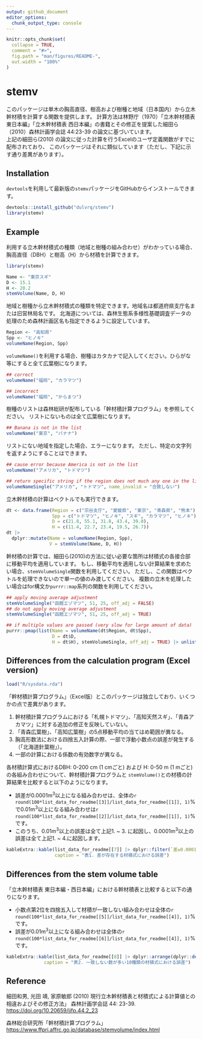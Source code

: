 ```yaml
---
output: github_document
editor_options: 
  chunk_output_type: console
---
```


<!-- README.md is generated from README.Rmd. Please edit that file -->

```r
knitr::opts_chunk$set(
  collapse = TRUE,
  comment = "#>",
  fig.path = "man/figures/README-",
  out.width = "100%"
)
```

# stemv

<!-- badges: start -->
<!-- badges: end -->

このパッケージは単木の胸高直径、樹高および樹種と地域（日本国内）から立木幹材積を計算する関数を提供します。
計算方法は林野庁（1970）「立木幹材積表 東日本編」「立木幹材積表 西日本編」の書籍とその修正を提案した細田ら（2010）森林計画学会誌 44:23-39 の論文に基づいています。  
上記の細田ら(2010) の論文に従った計算を行うExcelのユーザ定義関数がすでに配布されており、
このパッケージはそれに類似しています（ただし、下記に示す通り差異があります）。


## Installation

`devtools`を利用して最新版の`stemv`パッケージをGitHubからインストールできます。

```r
devtools::install_github("dulvrq/stemv")
library(stemv)
```

## Example

利用する立木幹材積式の種類（地域と樹種の組み合わせ）がわかっている場合、胸高直径（DBH）と樹高（H）から材積を計算できます。

```r
library(stemv)

Name <- "東京スギ"
D <- 15.1
H <- 20.2
stemVolume(Name, D, H)
```

地域と樹種から立木幹材積式の種類を特定できます。地域名は都道府県支庁名または旧営林局名です。
北海道については、森林生態系多様性基礎調査データの処理のため森林計画区名も指定できるように設定しています。

```r
Region <- "高知県"
Spp <- "ヒノキ"
volumeName(Region, Spp)
```

`volumeName()`を利用する場合、樹種はカタカナで記入してください。ひらがな等にすると全て広葉樹になります。

```r
## correct
volumeName("福岡", "カラマツ")

## incorrect
volumeName("福岡", "からまつ")
```

樹種のリストは森林総研が配布している「幹材積計算プログラム」を参照してください。
リストにないものは全て広葉樹になります。

```r
## Banana is not in the list
volumeName("東京", "バナナ")
```

リストにない地域を指定した場合、エラーになります。
ただし、特定の文字列を返すようにすることはできます。

```r
## cause error because America is not in the list
volumeName("アメリカ", "トドマツ")
```
```r
## return specific string if the region does not much any one in the list
volumeNameSingle("アメリカ", "トドマツ", name_invalid = "合致しない")
```

立木幹材積の計算はベクトルでも実行できます。

```r
dt <- data.frame(Region = c("宗谷支庁", "愛媛県", "東京", "青森県", "熊本"),
                 Spp = c("トドマツ", "ヒノキ", "スギ", "カラマツ", "ヒノキ"),
                 D = c(21.8, 55.1, 31.8, 43.4, 39.0),
                 H = c(11.4, 22.7, 23.4, 19.5, 26.7))
dt |> 
  dplyr::mutate(Name = volumeName(Region, Spp),
                V = stemVolume(Name, D, H))
```

幹材積の計算では、細田ら(2010)の方法に従い必要な箇所は材積式の各接合部に移動平均を適用しています。
もし、移動平均を適用しない計算結果を求めたい場合、`stemVolumeSingle`関数を利用してください。
ただし、この関数はベクトルを処理できないので単一の値のみ渡してください。
複数の立木を処理したい場合はfor構文か`purrr::map`系列の関数を利用してください。

```r
## apply moving average adjustment
stemVolumeSingle("函館エゾマツ", 51, 25, off_adj = FALSE)
## do not apply moving average adjustment
stemVolumeSingle("函館エゾマツ", 51, 25, off_adj = TRUE)
```

```r
## if multiple values are passed (very slow for large amount of data)
purrr::pmap(list(Name = volumeName(dt$Region, dt$Spp),
                 D = dt$D,
                 H = dt$H), stemVolumeSingle, off_adj = TRUE) |> unlist()
```

## Differences from the calculation program (Excel version)

```r
load("R/sysdata.rda")
```

「幹材積計算プログラム」（Excel版）とこのパッケージは独立しており、いくつかの点で差異があります。  

1. 幹材積計算プログラムにおける「札幌トドマツ」、「高知天然スギ」、「青森アカマツ」に対する追加の修正を反映していない。
1. 「青森広葉樹」、「高知広葉樹」の5点移動平均の当てはめ範囲が異なる。
1. 胸高形数法における四捨五入計算の際、一部で浮動小数点の誤差が発生する（「北海道針葉樹」）。
1. 一部の計算における係数の有効数字が異なる。

各材積計算式におけるDBH: 0-200 cm (1 cmごと) および H: 0-50 m (1 mごと) の各組み合わせについて、幹材積計算プログラムと
`stemVolume()`との材積の計算結果を比較すると以下のようになります。

- 誤差が0.0001m<sup>3</sup>以上になる組み合わせは、全体の`r round(100*list_data_for_readme[[3]]/list_data_for_readme[[1]], 1)`%で0.01m<sup>3</sup>以上になる組み合わせは`r round(100*list_data_for_readme[[2]]/list_data_for_readme[[1]], 1)`%です。
- このうち、0.01m<sup>3</sup>以上の誤差は全て上記1. ~ 3. に起因し、0.0001m<sup>3</sup>以上の誤差は全て上記1. ~ 4.に起因します。

```r
kableExtra::kable(list_data_for_readme[[7]] |> dplyr::filter(`差≥0.0001の数` > 0),
                  caption = "表1. 差が存在する材積式における誤差")
```


## Differences from the stem volume table 

「立木幹材積表 東日本編・西日本編」における幹材積表と比較すると以下の通りになります。

- 小数点第2位を四捨五入して材積が一致しない組み合わせは全体の`r round(100*list_data_for_readme[[5]]/list_data_for_readme[[4]], 1)`%です。
- 誤差が0.01m<sup>3</sup>以上になる組み合わせは全体の`r round(100*list_data_for_readme[[6]]/list_data_for_readme[[4]], 1)`%です。

```r
kableExtra::kable(list_data_for_readme[[8]] |> dplyr::arrange(dplyr::desc(`一致しない数`)) |> head(10),
              caption = "表2. 一致しない数が多い10種類の材積式における誤差")
```

## Reference

細田和男, 光田 靖, 家原敏郎 (2010) 現行立木幹材積表と材積式による計算値との相違およびその修正方法」 森林計画学会誌 44: 23-39.
[https://doi.org/10.20659/jjfp.44.2_23](https://doi.org/10.20659/jjfp.44.2_23)  

森林総合研究所「幹材積計算プログラム」
[https://www.ffpri.affrc.go.jp/database/stemvolume/index.html](https://www.ffpri.affrc.go.jp/database/stemvolume/index.html)  
